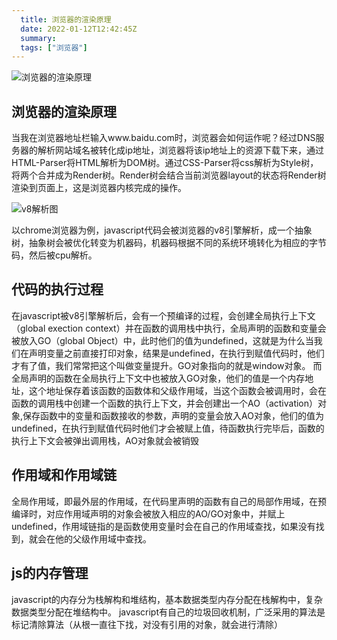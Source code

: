 ```yaml
---
  title: 浏览器的渲染原理
  date: 2022-01-12T12:42:45Z
  summary:
  tags: ["浏览器"]
---
```

  
  ![浏览器的渲染原理](http://82.157.237.225:4000/images/浏览器的渲染原理.jpg)
## 浏览器的渲染原理 
当我在浏览器地址栏输入www.baidu.com时，浏览器会如何运作呢？经过DNS服务器的解析网站域名被转化成ip地址，浏览器将该ip地址上的资源下载下来，通过HTML-Parser将HTML解析为DOM树。通过CSS-Parser将css解析为Style树，将两个合并成为Render树。Render树会结合当前浏览器layout的状态将Render树渲染到页面上，这是浏览器内核完成的操作。

![v8解析图](http://82.157.237.225:4000/images/v8解析图.jpg )

以chrome浏览器为例，javascript代码会被浏览器的v8引擎解析，成一个抽象树，抽象树会被优化转变为机器码，机器码根据不同的系统环境转化为相应的字节码，然后被cpu解析。
## 代码的执行过程  
在javascript被v8引擎解析后，会有一个预编译的过程，会创建全局执行上下文（global exection context）并在函数的调用栈中执行，全局声明的函数和变量会被放入GO（global Object）中，此时他们的值为undefined，这就是为什么当我们在声明变量之前直接打印对象，结果是undefined，在执行到赋值代码时，他们才有了值，我们常常把这个叫做变量提升。GO对象指向的就是window对象。
而全局声明的函数在全局执行上下文中也被放入GO对象，他们的值是一个内存地址，这个地址保存着该函数的函数体和父级作用域，当这个函数会被调用时，会在函数的调用栈中创建一个函数的执行上下文，并会创建出一个AO（activation）对象,保存函数中的变量和函数接收的参数，声明的变量会放入AO对象，他们的值为undefined，在执行到赋值代码时他们才会被赋上值，待函数执行完毕后，函数的执行上下文会被弹出调用栈，AO对象就会被销毁 
## 作用域和作用域链
全局作用域，即最外层的作用域，在代码里声明的函数有自己的局部作用域，在预编译时，对应作用域声明的对象会被放入相应的AO/GO对象中，并赋上undefined，作用域链指的是函数使用变量时会在自己的作用域查找，如果没有找到，就会在他的父级作用域中查找。
## js的内存管理 
javascript的内存分为栈解构和堆结构，基本数据类型内存分配在栈解构中，复杂数据类型分配在堆结构中。
javascript有自己的垃圾回收机制，广泛采用的算法是标记清除算法（从根一直往下找，对没有引用的对象，就会进行清除）
  